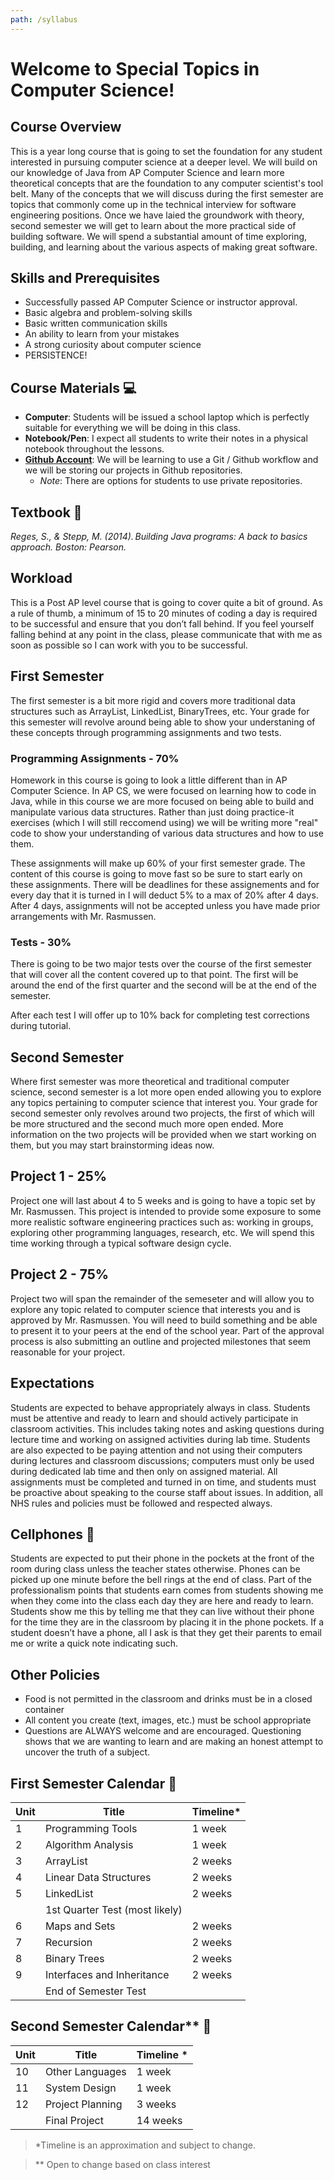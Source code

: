 ```yaml
---
path: /syllabus
---
```


# Welcome to Special Topics in Computer Science!

## Course Overview

This is a year long course that is going to set the foundation for any student interested in 
pursuing computer science at a deeper level. We will build on our knowledge of Java from 
AP Computer Science and learn more theoretical concepts that are the foundation to any 
computer scientist's tool belt. Many of the concepts that we will discuss during the first 
semester are topics that commonly come up in the technical interview for software engineering 
positions. Once we have laied the groundwork with theory, second semester we will get to 
learn about the more practical side of building software. We will spend a substantial amount of 
time exploring, building, and learning about the various aspects of making great software. 

## Skills and Prerequisites 

- Successfully passed AP Computer Science or instructor approval.
- Basic algebra and problem-solving skills 
- Basic written communication skills 
- An ability to learn from your mistakes 
- A strong curiosity about computer science 
- PERSISTENCE!  

## Course Materials :computer: 

- **Computer**: Students will be issued a school laptop which is perfectly suitable 
  for everything we will be doing in this class.
- **Notebook/Pen**: I expect all students to write their notes in a physical 
  notebook throughout the lessons. 
- **[Github Account](https://github.com)**: We will be learning to use a Git / Github 
  workflow and we will be storing our projects in Github repositories. 
  - *Note*: There are options for students to use private repositories. 

## Textbook :book:

*Reges, S., & Stepp, M. (2014). Building Java programs: A back to basics approach. Boston: Pearson.*

## Workload

This is a Post AP level course that is going to cover quite a bit of ground. 
As a rule of thumb, a minimum of 15 to 20 minutes of coding a day is required to
be successful and ensure that you don’t fall behind. If you feel yourself falling 
behind at any point in the class, please communicate that with me as soon as 
possible so I can work with you to be successful.  

## First Semester 

The first semester is a bit more rigid and covers more traditional data structures such as
ArrayList, LinkedList, BinaryTrees, etc. Your grade for this semester will revolve around being
able to show your understaning of these concepts through programming assignments and two tests. 

### Programming Assignments - 70% 

Homework in this course is going to look a little different than in AP Computer Science. 
In AP CS, we were focused on learning how to code in Java, while in this course we are 
more focused on being able to build and manipulate various data structures. Rather than 
just doing practice-it exercises (which I will still reccomend using) we will be writing 
more "real" code to show your understanding of various data structures and how to use them. 

These assignments will make up 60% of your first semester grade. The content of this course 
is going to move fast so be sure to start early on these assignments. There will be 
deadlines for these assignements and for every day that it is turned in I will deduct 5% 
to a max of 20% after 4 days. After 4 days, assignments will not be accepted unless 
you have made prior arrangements with Mr. Rasmussen. 

### Tests - 30% 

There is going to be two major tests over the course of the first semester that will cover all 
the content covered up to that point. The first will be around the end of the first quarter and 
the second will be at the end of the semester. 

After each test I will offer up to 10% back for completing test corrections during tutorial. 

## Second Semester

Where first semester was more theoretical and traditional computer science, second semester 
is a lot more open ended allowing you to explore any topics pertaining to computer science that 
interest you. Your grade for second semester only revolves around two projects, the first of which
will be more structured and the second much more open ended. More information on the two projects
will be provided when we start working on them, but you may start brainstorming ideas now. 

## Project 1 - 25% 

Project one will last about 4 to 5 weeks and is going to have a topic set by Mr. Rasmussen. 
This project is intended to provide some exposure to some more realistic software engineering 
practices such as: working in groups, exploring other programming languages, research, etc. 
We will spend this time working through a typical software design cycle. 

## Project 2 - 75% 

Project two will span the remainder of the semeseter and will allow you to explore any topic 
related to computer science that interests you and is approved by Mr. Rasmussen. You will need to 
build something and be able to present it to your peers at the end of the school year. Part of the 
approval process is also submitting an outline and projected milestones that seem reasonable for 
your project. 

## Expectations 

Students are expected to behave appropriately always in class. Students must be 
attentive and ready to learn and should actively participate in classroom 
activities. This includes taking notes and asking questions during lecture 
time and working on assigned activities during lab time. Students are also 
expected to be paying attention and not using their computers during lectures 
and classroom discussions; computers must only be used during dedicated lab time 
and then only on assigned material. All assignments must be completed and turned 
in on time, and students must be proactive about speaking to the course staff 
about issues. In addition, all NHS rules and policies must be followed and 
respected always. 

## Cellphones :iphone:

Students are expected to put their phone in the pockets at the front of the room 
during class unless the teacher states otherwise. Phones can be picked up one 
minute before the bell rings at the end of class. Part of the professionalism 
points that students earn comes from students showing me when they come into the 
class each day they are here and ready to learn. Students show me this by telling 
me that they can live without their phone for the time they are in the classroom 
by placing it in the phone pockets. If a student doesn’t have a phone, all I ask 
is that they get their parents to email me or write a quick note indicating such.  

## Other Policies 

- Food is not permitted in the classroom and drinks must be in a closed container 
- All content you create (text, images, etc.) must be school appropriate 
- Questions are ALWAYS welcome and are encouraged. Questioning shows that we 
  are wanting to learn and are making an honest attempt to uncover the truth of 
  a subject.  

## First Semester Calendar :calendar:

| Unit | Title | Timeline* |
|------|-------|----------|
| 1 | Programming Tools |  1 week |
| 2 | Algorithm Analysis | 1 week |
| 3 | ArrayList | 2 weeks |
| 4 | Linear Data Structures | 2 weeks |
| 5 | LinkedList | 2 weeks |
|   | 1st Quarter Test (most likely) | | 
| 6 | Maps and Sets | 2 weeks |
| 7 | Recursion | 2 weeks |
| 8 | Binary Trees | 2 weeks |
| 9 | Interfaces and Inheritance | 2 weeks |
|   | End of Semester Test | |

## Second Semester Calendar** :calendar:

| Unit | Title | Timeline * | 
|------|-------|------------|
| 10 | Other Languages | 1 week | 
| 11 | System Design | 1 week |
| 12 | Project Planning | 3 weeks | 
|    | Final Project | 14 weeks | 

> *Timeline is an approximation and subject to change.

> ** Open to change based on class interest
